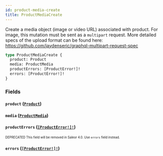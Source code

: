 ```yaml
---
id: product-media-create
title: ProductMediaCreate
---
```


Create a media object (image or video URL) associated with product. For image, this mutation must be sent as a `multipart` request. More detailed specs of the upload format can be found here: https://github.com/jaydenseric/graphql-multipart-request-spec

```graphql
type ProductMediaCreate {
  product: Product
  media: ProductMedia
  productErrors: [ProductError!]!
  errors: [ProductError!]!
}
```

### Fields

#### `product` ([`Product`](/developer/api-reference/objects/product.mdx))

#### `media` ([`ProductMedia`](/developer/api-reference/objects/product-media.mdx))

#### `productErrors` ([`[ProductError!]!`](/developer/api-reference/objects/product-error.mdx))

<sub><sup><span className="deprecatedTag">DEPRECATED</span> This field will be removed in Saleor 4.0. Use `errors` field instead.</sup></sub>

#### `errors` ([`[ProductError!]!`](/developer/api-reference/objects/product-error.mdx))
